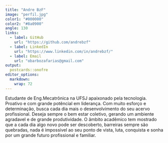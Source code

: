 ```yaml
---
title: "Andre BzF"
image: "perfil.jpg"
color1: "#000000"
color2: "#8a0900"
angle: 130
links:
  - label: GitHub
    url: "https://github.com/andrebzf"
  - label: LinkedIn
    url: "https://www.linkedin.com/in/andrebzf/"
  - label: Email
    url: "obarbozafarias@gmail.com"
output:
  postcards::onofre
editor_options: 
  markdown: 
    wrap: 72
---
```


Estudante de Eng.Mecatrônica na UFSJ apaixonado pela tecnologia.
Proativo e com grande potêncial em liderança. Com muito esforço e
determinação, busca cada dia mais o desenvolvimento do seu acervo
profissional. Deseja sempre o bem estar coletivo, gerando um ambiente
agradavel e de grande produtividade. O âmbito acadêmico tem mostrado que
a cada dia algo novo pode ser descoberto, barreiras sempre são
quebradas, nada é impossivel ao seu ponto de vista, luta, conquista e
sonha por um grande futuro profissional e familiar.
